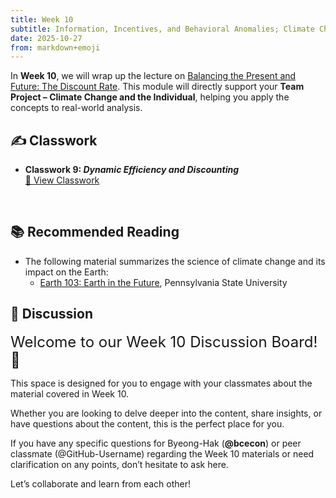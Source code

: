```yaml
---
title: Week 10
subtitle: Information, Incentives, and Behavioral Anomalies; Climate Change
date: 2025-10-27
from: markdown+emoji
---
```


In **Week 10**, we will wrap up the lecture on [Balancing the Present and Future: The Discount Rate](../econ-lec/econ-340-lec-09-2025-1022.html){target="blank"}. This module will directly support your **Team Project – Climate Change and the Individual**, helping you apply the concepts to real-world analysis.



## ✍️ Classwork

- **Classwork 9: _Dynamic Efficiency and Discounting_**  
  [📄 View Classwork](../econ-cw/econ-340-cw-09.html){target="_blank"}  


<br>



## 📚 Recommended Reading

- The following material summarizes the science of climate change and its impact on the Earth:
  - [Earth 103: Earth in the Future](https://www.e-education.psu.edu/earth103/), Pennsylvania State University


## 💬 Discussion

<font size = "5">Welcome to our Week 10 Discussion Board! 👋 </font>


This space is designed for you to engage with your classmates about the material covered in Week 10.

Whether you are looking to delve deeper into the content, share insights, or have questions about the content, this is the perfect place for you.

If you have any specific questions for Byeong-Hak (**@bcecon**) or peer classmate (@GitHub-Username) regarding the Week 10 materials or need clarification on any points, don't hesitate to ask here. 

Let's collaborate and learn from each other!

